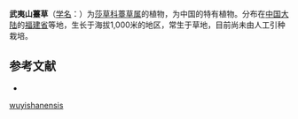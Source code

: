 {{Speciesbox
| name = 武夷山薹草
| status = 
| status_system = 
| image =
| genus = Carex
| species = wuyishanensis
| authority = Y. C. Tang
}}

'''武夷山薹草'''（[[学名|学名]]：{{lang|la|''Carex wuyishanensis''}}）为[[莎草科|莎草科]][[薹草属|薹草属]]的植物，为中国的特有植物。分布在[[中国大陆|中国大陆]]的[[福建省|福建省]]等地，生长于海拔1,000米的地区，常生于草地，目前尚未由人工引种栽培。

== 参考文献 ==
<div class="references-small">
* {{cite web| url =http://www.bioinfo.cn/db05/KmzwSpecies.php?action=view&id=5912| title =武夷山薹草| work =《中国高等植物数据库全库》| publisher =中国科学院微生物研究所| author =昆明植物研究所| accessdate =2009-02-24| deadurl =yes| archiveurl =https://web.archive.org/web/20160305022534/http://www.bioinfo.cn/db05/KmzwSpecies.php?action=view&id=5912| archivedate =2016-03-05}}
</div>
{{Taxonbar|from=Q2938694}}

{{DEFAULTSORT:Carex wuyishanensis}}
[[Category:薹草属|wuyishanensis]]


{{Carex-stub}}